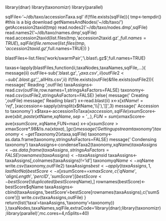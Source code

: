 library(dnar)
library(taxonomizr)
library(parallel)

sqlFile<-'~/db/taxo/accessionTaxa.sql'
if(!file.exists(sqlFile)){
  tmp<-tempdir()
  #this is a big download
  getNamesAndNodes('~/db/taxo/')
  getAccession2taxid(tmp)
  read.nodes2('~/db/taxo/nodes.dmp',sqlFile)
  read.names2('~/db/taxo/names.dmp',sqlFile)
  read.accession2taxid(list.files(tmp,'accession2taxid.gz$',full.names=TRUE),sqlFile)
  file.remove(list.files(tmp,'accession2taxid.gz$',full.names=TRUE))
}

blastFiles<-list.files('work/swarmPair','\\.blast\\.gz$',full.names=TRUE)

taxas<-lapply(blastFiles,function(ii,taxaNodes,taxaNames,sqlFile,...){
  message(ii)
  outFile<-sub('.blast.gz$','_taxa.csv',ii)
  outFile2<-sub('.blast.gz$','_allHits.csv',ii)
  if(file.exists(outFile)&file.exists(outFile2)){
    message(' Reading ',outFile)
    taxaAssigns<-read.csv(outFile,row.names=1,stringsAsFactors=FALSE)
    taxonomy<-read.csv(outFile2,stringsAsFactors=FALSE)
  }else{
    message(' Creating ',outFile)
    message('  Reading blast')
    x<-read.blast(ii)
    x<-x[x$tName!='ref',]
    x$accession<-sapply(strsplit(x$tName,'\\|'),'[[',3)
    message('  Accession to taxonomy')
    x$taxa<-accessionToTaxa(x$accession,sqlFile)
    x$sumScore<-ave(x$bit,paste(x$tName,x$qName,sep='_-_'),FUN=sum)
    x$maxScore<-ave(x$sumScore,x$qName,FUN=max)
    x<-x[x$sumScore>x$maxScore*.98&!is.na(x$taxa),]
    gc()
    message('  Getting upstream taxonomy')
    taxonomy<-getTaxonomy2(x$taxa,sqlFile)
    taxonomy<-as.data.frame(taxonomy,stringsAsFactors=FALSE)
    message('  Condensing taxonomy')
    taxaAssigns<-condenseTaxa2(taxonomy,x$qName)
    taxaAssigns<-as.data.frame(taxaAssigns,stringsAsFactors=FALSE)
    rownames(taxaAssigns)<-taxaAssigns$id
    taxaAssigns<-taxaAssigns[,colnames(taxaAssigns)!='id']
    taxonomy$qName<-x$qName
    write.csv(taxonomy,outFile2)
    taxaAssigns$best<-apply(taxaAssigns,1,lastNotNa)
    bestScore<-x[x$sumScore==x$maxScore,c('qName','alignLength','percID','sumScore')]
    bestScore<-bestScore[!duplicated(bestScore$qName),]
    rownames(bestScore)<-bestScore$qName
    taxaAssigns<-cbind(taxaAssigns,'bestScore'=bestScore[rownames(taxaAssigns),c('sumScore')])
    write.csv(taxaAssigns,outFile)
  }
  return(list('taxa'=taxaAssigns,'taxonomy'=taxonomy))
},taxaNodes,taxaNames,sqlFile,extraCode='library(dnar);library(taxonomizr);library(parallel)',mc.cores=4,nSplits=40)


